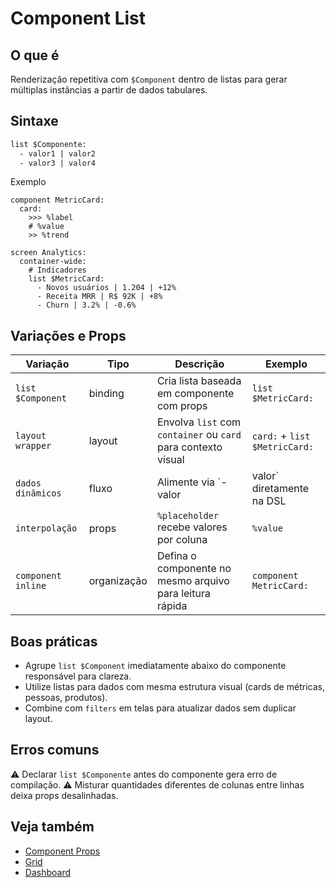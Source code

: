 # Component List

## O que é
Renderização repetitiva com `$Component` dentro de listas para gerar múltiplas instâncias a partir de dados tabulares.

## Sintaxe
```proto
list $Componente:
  - valor1 | valor2
  - valor3 | valor4
```

Exemplo
<DslPreview>
```dsl
component MetricCard:
  card:
    >>> %label
    # %value
    >> %trend

screen Analytics:
  container-wide:
    # Indicadores
    list $MetricCard:
      - Novos usuários | 1.204 | +12%
      - Receita MRR | R$ 92K | +8%
      - Churn | 3.2% | -0.6%
```
</DslPreview>

## Variações e Props
| Variação | Tipo | Descrição | Exemplo |
| --- | --- | --- | --- |
| `list $Component` | binding | Cria lista baseada em componente com props | `list $MetricCard:` |
| `layout wrapper` | layout | Envolva `list` com `container` ou `card` para contexto visual | `card:` + `list $MetricCard:` |
| `dados dinâmicos` | fluxo | Alimente via `- valor | valor` diretamente na DSL | `- João | Designer` |
| `interpolação` | props | `%placeholder` recebe valores por coluna | `%value` |
| `component inline` | organização | Defina o componente no mesmo arquivo para leitura rápida | `component MetricCard:` |

## Boas práticas
- Agrupe `list $Component` imediatamente abaixo do componente responsável para clareza.
- Utilize listas para dados com mesma estrutura visual (cards de métricas, pessoas, produtos).
- Combine com `filters` em telas para atualizar dados sem duplicar layout.

## Erros comuns
⚠ Declarar `list $Componente` antes do componente gera erro de compilação.
⚠ Misturar quantidades diferentes de colunas entre linhas deixa props desalinhadas.

## Veja também
- [Component Props](./component-props)
- [Grid](./grid)
- [Dashboard](./dashboard)
